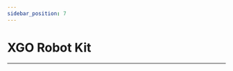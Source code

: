 ```yaml
---
sidebar_position: 7
---
```


# XGO Robot Kit
---

<cardbox>
  <card
    href="./xgo-robot-kit/"
    title="XGO Robot Kit"
    description="micro:bit XGO robot is an AI dog robot with 12 DOFs designed for the artificial intelligence education for teenagers. It supports omni-movement and is able to perform as a real pet dog. Students are able to get a good understanding of AI technology from the learning of the mechanism, the electronic knowledge, programming and the AI while playing it."
    img={'https://wiki-media-ef.oss-cn-hongkong.aliyuncs.com/i18n/en/docusaurus-plugin-content-docs/current/microbit/robot/xgo-robot-kit/images/xgo-robot-kit-icon.png'}
  />
</cardbox>

<cardbox>
  <card
    href="./xgo-robot-kit-v2/"
    title="XGO Robot Kit V2"
    description="XGO Robot Kit V2 is a 15-degree-of-freedom desktop-level Al quadruped robot dog. The XGO Robot Kit V2 is equipped with a robotic arm and end jaws for flexible gripping and carrying of objects. XGO Robot Kit V2 adopts 2.3KG.CM bus serial servo as the joint, which can realize omnidirectional movement, six-dimensional posture control, posture stabilization, multiple motion gait and clamping tasks, and is equipped with IMU, joint position sensor and The internal IMU, joint position sensor and current sensor feedback its own attitude and joint angle and torque for internal algorithm and secondary development. The XGO Robot Kit V2 supports both graphical programming and Python code programming. This makes it the ideal machine for learning, teaching and research."
    img={'https://wiki-media-ef.oss-cn-hongkong.aliyuncs.com/i18n/en/docusaurus-plugin-content-docs/current/microbit/robot/xgo-robot-kit-v2/images/xgo-robot-kit-v2-icon.png'}
  />
</cardbox>

<cardbox>
  <card
    href="./xgo-rider-kit/"
    title="XGO Rider Kit"
    description="micro:bit XGO-Rider is a programmable bipedal robot designed for education and entertainment. It uses 4.5KG.CM all-metal magnetic encoding bus serial port servo as joints and FOC wheel hub integrated motor as drive, which can achieve 360° full-range flexible movement, stable posture control and a variety of complex movements. The internal IMU sensor ensures the adaptability and stability of the robot when facing different terrains. micro:bit XGO-Rider supports MakeCode graphical programming, and opens the underlying serial port protocol and Python interface to facilitate users to carry out secondary development. Through the XGO mobile APP, users can easily remotely control XGO-Rider via Bluetooth and explore unlimited possibilities. It is an ideal partner for exploring programming and robotics technology."
    img={'https://wiki-media-ef.oss-cn-hongkong.aliyuncs.com/i18n/en/docusaurus-plugin-content-docs/current/microbit/robot/xgo-robot-kit-v2/images/xgo-robot-kit-v2-icon.png'}
  />
</cardbox>
